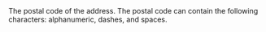 
<ParamField body="PostalCode" type="string" required>  
<MaxLength255Characters />     
The postal code of the address. The postal code can contain the following characters: alphanumeric, dashes, and spaces. 
</ParamField>